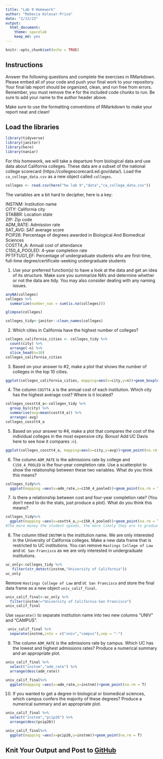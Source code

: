 ```yaml
---
title: "Lab 9 Homework"
author: "Rebecca Kolesar-Price"
date: "2/13/23"
output:
  html_document: 
    theme: spacelab
    keep_md: yes
---
```


```r
knitr::opts_chunk$set(echo = TRUE)
```

## Instructions
Answer the following questions and complete the exercises in RMarkdown. Please embed all of your code and push your final work to your repository. Your final lab report should be organized, clean, and run free from errors. Remember, you must remove the `#` for the included code chunks to run. Be sure to add your name to the author header above.  

Make sure to use the formatting conventions of RMarkdown to make your report neat and clean!  

## Load the libraries
```r
library(tidyverse)
library(janitor)
library(here)
library(naniar)
``` 

For this homework, we will take a departure from biological data and use data about California colleges. These data are a subset of the national college scorecard (https://collegescorecard.ed.gov/data/). Load the `ca_college_data.csv` as a new object called `colleges`.
```r
colleges <- read.csv(here("hw lab 9","data","ca_college_data.csv"))
```

The variables are a bit hard to decipher, here is a key:  

INSTNM: Institution name  
CITY: California city  
STABBR: Location state  
ZIP: Zip code  
ADM_RATE: Admission rate  
SAT_AVG: SAT average score  
PCIP26: Percentage of degrees awarded in Biological And Biomedical Sciences  
COSTT4_A: Annual cost of attendance  
C150_4_POOLED: 4-year completion rate  
PFTFTUG1_EF: Percentage of undergraduate students who are first-time, full-time degree/certificate-seeking undergraduate students  

1. Use your preferred function(s) to have a look at the data and get an idea of its structure. Make sure you summarize NA's and determine whether or not the data are tidy. You may also consider dealing with any naming issues.
```r
anyNA(colleges)
colleges %>% 
  summarize(number_nas = sum(is.na(colleges)))
```

```r
glimpse(colleges)
```

```r
colleges_tidy<-janitor::clean_names(colleges)
```

2. Which cities in California have the highest number of colleges?
```r
colleges_california_cities <- colleges_tidy %>% 
  count(city) %>% 
  arrange(-n) %>% 
  slice_head(n=10)
colleges_california_cities
```

3. Based on your answer to #2, make a plot that shows the number of colleges in the top 10 cities.
```r
ggplot(colleges_california_cities, mapping=aes(x=city,y=n))+geom_boxplot()
```

4. The column `COSTT4_A` is the annual cost of each institution. Which city has the highest average cost? Where is it located?
```r
colleges_cosstt4_a<-colleges_tidy %>% 
  group_by(city) %>% 
  summarise(avg=mean(costt4_a)) %>% 
  arrange(-avg)
colleges_cosstt4_a
```

5. Based on your answer to #4, make a plot that compares the cost of the individual colleges in the most expensive city. Bonus! Add UC Davis here to see how it compares :>).
```r
ggplot(colleges_cosstt4_a, mapping=aes(x=city,y=avg))+geom_point(na.rm = T)
```

6. The column `ADM_RATE` is the admissions rate by college and `C150_4_POOLED` is the four-year completion rate. Use a scatterplot to show the relationship between these two variables. What do you think this means?
```r
colleges_tidy%>%
  ggplot(mapping =aes(x=adm_rate,y=c150_4_pooled))+geom_point(na.rm = T)
```

7. Is there a relationship between cost and four-year completion rate? (You don't need to do the stats, just produce a plot). What do you think this means?
```r
colleges_tidy%>%
  ggplot(mapping =aes(x=costt4_a,y=c150_4_pooled))+geom_point(na.rm = T)
#The more money the student spends, the more likely they are to graduate in four years.
```

8. The column titled `INSTNM` is the institution name. We are only interested in the University of California colleges. Make a new data frame that is restricted to UC institutions. You can remove `Hastings College of Law` and `UC San Francisco` as we are only interested in undergraduate institutions.
```r
uc_only<-colleges_tidy %>% 
   filter(str_detect(instnm,"University of California"))
uc_only
```

Remove `Hastings College of Law` and `UC San Francisco` and store the final data frame as a new object `univ_calif_final`.
```r
univ_calif_final<-uc_only %>% 
  filter(instnm!="University of California-San Francisco")
univ_calif_final
```

Use `separate()` to separate institution name into two new columns "UNIV" and "CAMPUS".
```r
 univ_calif_final %>% 
  separate(instnm,into = c("univ","campus"),sep = "-")
```

9. The column `ADM_RATE` is the admissions rate by campus. Which UC has the lowest and highest admissions rates? Produce a numerical summary and an appropriate plot.
```r
univ_calif_final %>% 
  select("instnm","adm_rate") %>% 
  arrange(desc(adm_rate))
```

```r
univ_calif_final%>%
  ggplot(mapping =aes(x=adm_rate,y=instnm))+geom_point(na.rm = T)
```

10. If you wanted to get a degree in biological or biomedical sciences, which campus confers the majority of these degrees? Produce a numerical summary and an appropriate plot.
```r
univ_calif_final %>% 
  select("instnm","pcip26") %>% 
  arrange(desc(pcip26))
```

```r
univ_calif_final%>%
  ggplot(mapping =aes(x=pcip26,y=instnm))+geom_point(na.rm = T)
```

## Knit Your Output and Post to [GitHub](https://github.com/FRS417-DataScienceBiologists)